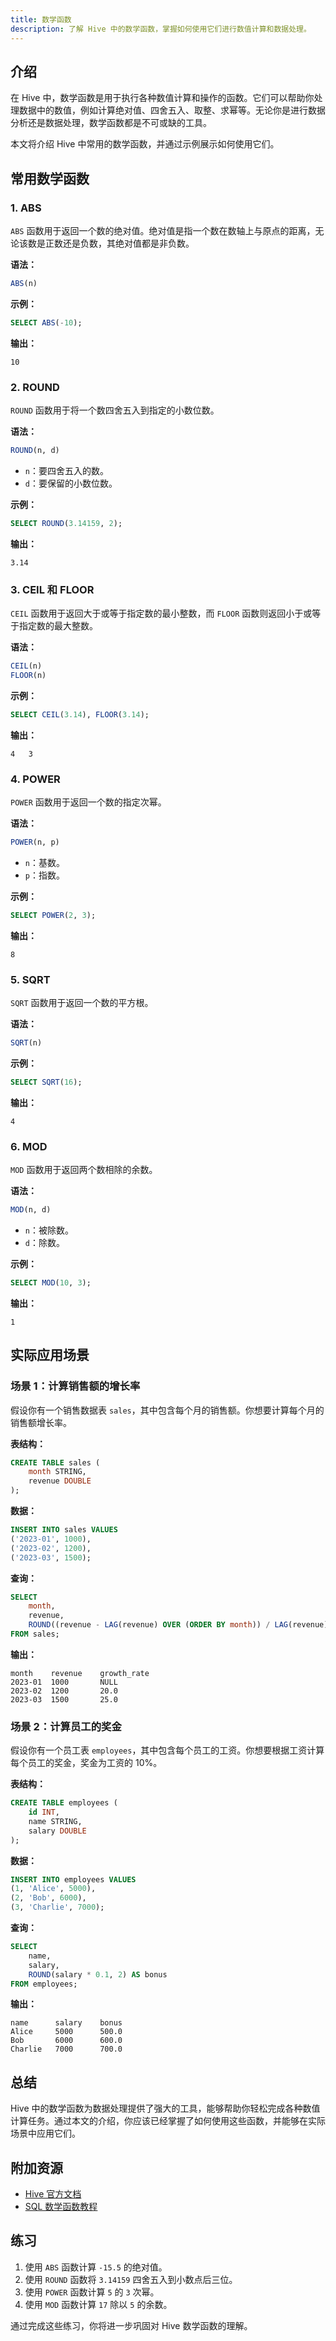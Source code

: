 ```yaml
---
title: 数学函数
description: 了解 Hive 中的数学函数，掌握如何使用它们进行数值计算和数据处理。
---
```


## 介绍

在 Hive 中，数学函数是用于执行各种数值计算和操作的函数。它们可以帮助你处理数据中的数值，例如计算绝对值、四舍五入、取整、求幂等。无论你是进行数据分析还是数据处理，数学函数都是不可或缺的工具。

本文将介绍 Hive 中常用的数学函数，并通过示例展示如何使用它们。

## 常用数学函数

### 1. ABS

`ABS` 函数用于返回一个数的绝对值。绝对值是指一个数在数轴上与原点的距离，无论该数是正数还是负数，其绝对值都是非负数。

**语法：**
```sql
ABS(n)
```

**示例：**
```sql
SELECT ABS(-10);
```

**输出：**
```
10
```

### 2. ROUND

`ROUND` 函数用于将一个数四舍五入到指定的小数位数。

**语法：**
```sql
ROUND(n, d)
```

- `n`：要四舍五入的数。
- `d`：要保留的小数位数。

**示例：**
```sql
SELECT ROUND(3.14159, 2);
```

**输出：**
```
3.14
```

### 3. CEIL 和 FLOOR

`CEIL` 函数用于返回大于或等于指定数的最小整数，而 `FLOOR` 函数则返回小于或等于指定数的最大整数。

**语法：**
```sql
CEIL(n)
FLOOR(n)
```

**示例：**
```sql
SELECT CEIL(3.14), FLOOR(3.14);
```

**输出：**
```
4   3
```

### 4. POWER

`POWER` 函数用于返回一个数的指定次幂。

**语法：**
```sql
POWER(n, p)
```

- `n`：基数。
- `p`：指数。

**示例：**
```sql
SELECT POWER(2, 3);
```

**输出：**
```
8
```

### 5. SQRT

`SQRT` 函数用于返回一个数的平方根。

**语法：**
```sql
SQRT(n)
```

**示例：**
```sql
SELECT SQRT(16);
```

**输出：**
```
4
```

### 6. MOD

`MOD` 函数用于返回两个数相除的余数。

**语法：**
```sql
MOD(n, d)
```

- `n`：被除数。
- `d`：除数。

**示例：**
```sql
SELECT MOD(10, 3);
```

**输出：**
```
1
```

## 实际应用场景

### 场景 1：计算销售额的增长率

假设你有一个销售数据表 `sales`，其中包含每个月的销售额。你想要计算每个月的销售额增长率。

**表结构：**
```sql
CREATE TABLE sales (
    month STRING,
    revenue DOUBLE
);
```

**数据：**
```sql
INSERT INTO sales VALUES
('2023-01', 1000),
('2023-02', 1200),
('2023-03', 1500);
```

**查询：**
```sql
SELECT 
    month,
    revenue,
    ROUND((revenue - LAG(revenue) OVER (ORDER BY month)) / LAG(revenue) OVER (ORDER BY month) * 100, 2) AS growth_rate
FROM sales;
```

**输出：**
```
month    revenue    growth_rate
2023-01  1000       NULL
2023-02  1200       20.0
2023-03  1500       25.0
```

### 场景 2：计算员工的奖金

假设你有一个员工表 `employees`，其中包含每个员工的工资。你想要根据工资计算每个员工的奖金，奖金为工资的 10%。

**表结构：**
```sql
CREATE TABLE employees (
    id INT,
    name STRING,
    salary DOUBLE
);
```

**数据：**
```sql
INSERT INTO employees VALUES
(1, 'Alice', 5000),
(2, 'Bob', 6000),
(3, 'Charlie', 7000);
```

**查询：**
```sql
SELECT 
    name,
    salary,
    ROUND(salary * 0.1, 2) AS bonus
FROM employees;
```

**输出：**
```
name      salary    bonus
Alice     5000      500.0
Bob       6000      600.0
Charlie   7000      700.0
```

## 总结

Hive 中的数学函数为数据处理提供了强大的工具，能够帮助你轻松完成各种数值计算任务。通过本文的介绍，你应该已经掌握了如何使用这些函数，并能够在实际场景中应用它们。

## 附加资源

- [Hive 官方文档](https://cwiki.apache.org/confluence/display/Hive/LanguageManual+UDF)
- [SQL 数学函数教程](https://www.w3schools.com/sql/sql_ref_functions.asp)

## 练习

1. 使用 `ABS` 函数计算 `-15.5` 的绝对值。
2. 使用 `ROUND` 函数将 `3.14159` 四舍五入到小数点后三位。
3. 使用 `POWER` 函数计算 `5` 的 `3` 次幂。
4. 使用 `MOD` 函数计算 `17` 除以 `5` 的余数。

通过完成这些练习，你将进一步巩固对 Hive 数学函数的理解。
